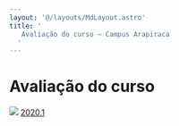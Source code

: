 ```yaml
---
layout: '@/layouts/MdLayout.astro'
title: '
   Avaliação do curso — Campus Arapiraca
  '
---
```




Avaliação do curso
==================











[![](https://arapiraca.ufal.br/++resource++mimetype.icons/pdf.png)](/cpt/institucional/avaliacao-do-curso/apresentacao_avaliacao_2020-1.pdf/view "File")
[2020.1](/cpt/institucional/avaliacao-do-curso/apresentacao_avaliacao_2020-1.pdf/view "File") 














